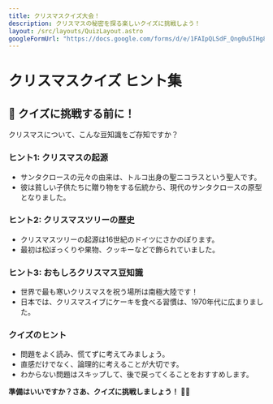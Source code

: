 ```yaml
---
title: クリスマスクイズ大会！
description: クリスマスの秘密を探る楽しいクイズに挑戦しよう！
layout: /src/layouts/QuizLayout.astro
googleFormUrl: "https://docs.google.com/forms/d/e/1FAIpQLSdF_Qng0u5IHg8l35OP1rAU4RhHssjO9lle06TAGlGx9Kka_g/viewform?embedded=true"
---
```


# クリスマスクイズ ヒント集

## 🎄 クイズに挑戦する前に！

クリスマスについて、こんな豆知識をご存知ですか？

### ヒント1: クリスマスの起源
- サンタクロースの元々の由来は、トルコ出身の聖ニコラスという聖人です。
- 彼は貧しい子供たちに贈り物をする伝統から、現代のサンタクロースの原型となりました。

### ヒント2: クリスマスツリーの歴史
- クリスマスツリーの起源は16世紀のドイツにさかのぼります。
- 最初は松ぼっくりや果物、クッキーなどで飾られていました。

### ヒント3: おもしろクリスマス豆知識
- 世界で最も寒いクリスマスを祝う場所は南極大陸です！
- 日本では、クリスマスイブにケーキを食べる習慣は、1970年代に広まりました。

### クイズのヒント
- 問題をよく読み、慌てずに考えてみましょう。
- 直感だけでなく、論理的に考えることが大切です。
- わからない問題はスキップして、後で戻ってくることをおすすめします。

**準備はいいですか？さあ、クイズに挑戦しましょう！** 🎅✨